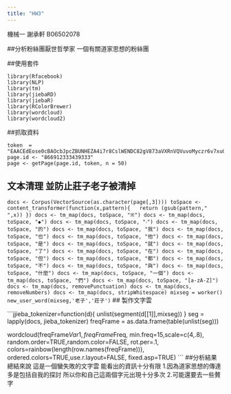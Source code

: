 ---
title: "HW3"
---

機械一 謝承軒
B06502078

##分析粉絲團厭世哲學家
一個有關道家思想的粉絲團

##使用套件

```
library(Rfacebook)
library(NLP)
library(tm)
library(jiebaRD)
library(jiebaR)
library(RColorBrewer)
library(wordcloud)
library(wordcloud2)
```
##抓取資料

```
token  = "EAACEdEose0cBAOcbJpcZBUNHEZA4i7r8CslWENDC82gV873aVXRnVQVuvoMyczr6v7xu0dl0gesk2NAfYIFEImz1cduCxoRk08Kjg0bL1DabotDnDFrncAV0IU9zTFj3R1dP0q2udiWohGXsXaGr5dljMRf5f0L4byhryJ6rVrlJZBTAR5uZAGeixJ2YbaiPlBHzEu7fJQZDZD"
page.id <- "866912333439333" 
page <- getPage(page.id, token, n = 50)

```
## 文本清理 並防止莊子老子被清掉

```docs <- Corpus(VectorSource(as.character(page[,3])))
toSpace <- content_transformer(function(x,pattern){
  return (gsub(pattern," ",x))
})
docs <- tm_map(docs, toSpace, "※")
docs <- tm_map(docs, toSpace, "◆")
docs <- tm_map(docs, toSpace, "‧")
docs <- tm_map(docs, toSpace, "的")
docs <- tm_map(docs, toSpace, "我")
docs <- tm_map(docs, toSpace, "也")
docs <- tm_map(docs, toSpace, "他")
docs <- tm_map(docs, toSpace, "是")
docs <- tm_map(docs, toSpace, "就")
docs <- tm_map(docs, toSpace, "了")
docs <- tm_map(docs, toSpace, "在")
docs <- tm_map(docs, toSpace, "但")
docs <- tm_map(docs, toSpace, "都")
docs <- tm_map(docs, toSpace, "不")
docs <- tm_map(docs, toSpace, "與")
docs <- tm_map(docs, toSpace, "什麼")
docs <- tm_map(docs, toSpace, "一個")
docs <- tm_map(docs, toSpace, "們")
docs <- tm_map(docs, toSpace, "[a-zA-Z]")
docs <- tm_map(docs, removePunctuation)
docs <- tm_map(docs, removeNumbers)
docs <- tm_map(docs, stripWhitespace)
mixseg = worker()
new_user_word(mixseg,'老子','莊子')
```
## 製作文字雲 

```jjieba_tokenizer=function(d){
  unlist(segment(d[[1]],mixseg))
}
seg = lapply(docs, jieba_tokenizer)
freqFrame = as.data.frame(table(unlist(seg)))

wordcloud(freqFrame$Var1,freqFrame$Freq,
          min.freq=15,scale=c(4,.8),
          random.order=TRUE,random.color=FALSE, 
          rot.per=.1, colors=rainbow(length(row.names(freqFrame))),
          ordered.colors=TRUE,use.r.layout=FALSE,
          fixed.asp=TRUE)
```
##分析結果
  總結來說 這是一個蠻失敗的文字雲
  能看出的資訊十分有限
  1.因為道家思想的傳達多是包括自我的探討 
    所以你和自己這兩個字元出現十分多次
  2.可能還要去一些贅字